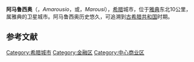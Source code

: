 {{Infobox settlement
|name                   = 阿马鲁西奥
|official_name          = Amarousio
|other_name             =
|native_name            ={{lang-el| Αμαρούσιο}}
|nickname               =
|settlement_type        =城市
<!-- images and maps  ----------->
|image_skyline          = Maroussi-collage-b.jpg
|imagesize              =
|image_caption          = 市景
|map_caption1           =
|pushpin_map            = Greece
|pushpin_label_position = top
|pushpin_map_caption    =所在位置
|pushpin_mapsize        =
| latd  = 38 |latm  =3 |lats  =  |latNS  = N
| longd = 23 |longm = 48 |longs =   |longEW = E
| coordinates_type        = region:ES_type:city
| coordinates_display     = inline,title
|subdivision_type       = 国家
|subdivision_name       =希腊
|subdivision_type1      = 大区
|subdivision_name1      = 阿提卡
|subdivision_type2      = 专区
|subdivision_name2      =[[北雅典|北雅典]]
<!-- Area    --------------------->
|area_magnitude         =
|unit_pref                =
|area_footnotes           =
|area_total_km2           =  12.938 
<!-- Population   ----------------------->
|population_as_of               = 2011年
|population_footnotes           =
|population_note                =
|population_total               =  	72333
|population_density_km2         = auto
|footnotes              =
}}'''阿马鲁西奥'''（{{lang-el| Αμαρούσιο}}，''Amarousio''，或{{lang-el|Μαρούσι}}，''Marousi''），[[希腊|希腊]]城市，位于[[雅典|雅典]]东北10公里，属雅典的卫星城市。阿马鲁西奥历史悠久，可追溯到[[古希腊共和国|古希腊共和国]]时期。


==参考文献==
{{reflist}}

[[Category:希腊城市|Category:希腊城市]]
[[Category:金融区|Category:金融区]]
[[Category:中心商业区|Category:中心商业区]]